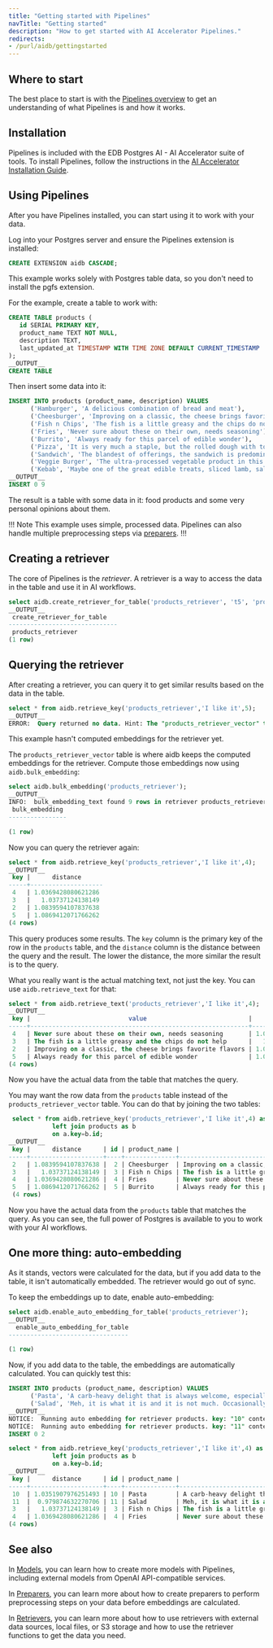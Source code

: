 ```yaml
---
title: "Getting started with Pipelines"
navTitle: "Getting started"
description: "How to get started with AI Accelerator Pipelines."
redirects:
- /purl/aidb/gettingstarted
---
```


## Where to start

The best place to start is with the [Pipelines overview](/edb-postgres-ai/ai-accelerator/overview) to get an understanding of what Pipelines is and how it works.

## Installation

Pipelines is included with the EDB Postgres AI - AI Accelerator suite of tools. To install Pipelines, follow the instructions in the [AI Accelerator Installation Guide](/edb-postgres-ai/ai-accelerator/installing).

## Using Pipelines

After you have Pipelines installed, you can start using it to work with your data.

Log into your Postgres server and ensure the Pipelines extension is installed:

```sql
CREATE EXTENSION aidb CASCADE;
```

This example works solely with Postgres table data, so you don't need to install the pgfs extension.

For the example, create a table to work with:

```sql
CREATE TABLE products (
   id SERIAL PRIMARY KEY,
   product_name TEXT NOT NULL,
   description TEXT,
   last_updated_at TIMESTAMP WITH TIME ZONE DEFAULT CURRENT_TIMESTAMP
);
__OUTPUT__
CREATE TABLE
```

Then insert some data into it:

```sql
INSERT INTO products (product_name, description) VALUES
      ('Hamburger', 'A delicious combination of bread and meat'),
      ('Cheesburger', 'Improving on a classic, the cheese brings favorite flavors'),
      ('Fish n Chips', 'The fish is a little greasy and the chips do not help'),
      ('Fries', 'Never sure about these on their own, needs seasoning'),
      ('Burrito', 'Always ready for this parcel of edible wonder'),
      ('Pizza', 'It is very much a staple, but the rolled dough with toppings does not inspire'),
      ('Sandwich', 'The blandest of offerings, the sandwich is predominantly boring bread'),
      ('Veggie Burger', 'The ultra-processed vegetable product in this is neither healthy nor delicious'),
      ('Kebab', 'Maybe one of the great edible treats, sliced lamb, salad and crisp pitta');
__OUTPUT__
INSERT 0 9
```

The result is a table with some data in it: food products and some very personal opinions about them.

!!! Note
This example uses simple, processed data. Pipelines can also handle multiple preprocessing steps via [preparers](../preparers).
!!!

## Creating a retriever

The core of Pipelines is the *retriever*. A retriever is a way to access the data in the table and use it in AI workflows.

```sql
select aidb.create_retriever_for_table('products_retriever', 't5', 'products', 'description', 'Text');
__OUTPUT__
 create_retriever_for_table
------------------------------
 products_retriever
(1 row)
```

## Querying the retriever

After creating a retriever, you can query it to get similar results based on the data in the table.

```sql
select * from aidb.retrieve_key('products_retriever','I like it',5);
__OUTPUT__
ERROR:  Query returned no data. Hint: The "products_retriever_vector" table is likely empty. Make sure the embeddings have been computed.
```

This example hasn't computed embeddings for the retriever yet. 

The `products_retriever_vector` table is where aidb keeps the computed embeddings for the retriever. 
Compute those embeddings now using `aidb.bulk_embedding`:

```sql
select aidb.bulk_embedding('products_retriever');
__OUTPUT__
INFO:  bulk_embedding_text found 9 rows in retriever products_retriever
 bulk_embedding
----------------

(1 row)
```

Now you can query the retriever again:

```sql
select * from aidb.retrieve_key('products_retriever','I like it',4);
__OUTPUT__
 key |      distance
-----+--------------------
 4   | 1.0369428080621286
 3   |   1.03737124138149
 2   | 1.0839594107837638
 5   | 1.0869412071766262
(4 rows)
```

This query produces some results. The `key` column is the primary key of the row in the `products` table, and the `distance` column is the distance between the query and the result. The lower the distance, the more similar the result is to the query.

What you really want is the actual matching text, not just the key. You can use `aidb.retrieve_text` for that:

```sql
select * from aidb.retrieve_text('products_retriever','I like it',4);
__OUTPUT__
 key |                           value                            |      distance
-----+------------------------------------------------------------+--------------------
 4   | Never sure about these on their own, needs seasoning       | 1.0369428080621286
 3   | The fish is a little greasy and the chips do not help      |   1.03737124138149
 2   | Improving on a classic, the cheese brings favorite flavors | 1.0839594107837638
 5   | Always ready for this parcel of edible wonder              | 1.0869412071766262
(4 rows)
```

Now you have the actual data from the table that matches the query.

You may want the row data from the `products` table instead of the `products_retriever_vector` table. You can do that by joining the two tables:

```sql
 select * from aidb.retrieve_key('products_retriever','I like it',4) as a
            left join products as b
            on a.key=b.id;
__OUTPUT__
 key |      distance      | id | product_name |                        description                         |         last_updated_at
-----+--------------------+----+--------------+------------------------------------------------------------+----------------------------------
 2   | 1.0839594107837638 |  2 | Cheesburger  | Improving on a classic, the cheese brings favorite flavors | 04-DEC-24 16:48:52.599806 +00:00
 3   |   1.03737124138149 |  3 | Fish n Chips | The fish is a little greasy and the chips do not help      | 04-DEC-24 16:48:52.599806 +00:00
 4   | 1.0369428080621286 |  4 | Fries        | Never sure about these on their own, needs seasoning       | 04-DEC-24 16:48:52.599806 +00:00
 5   | 1.0869412071766262 |  5 | Burrito      | Always ready for this parcel of edible wonder              | 04-DEC-24 16:48:52.599806 +00:00
 (4 rows)
```

Now you have the actual data from the `products` table that matches the query. As you can see, the full power of Postgres is available to you to work with your AI workflows.

## One more thing: auto-embedding

As it stands, vectors were calculated for the data, but if you add data to the table, it isn't automatically embedded. The retriever would go out of sync.

To keep the embeddings up to date, enable auto-embedding:

```sql
select aidb.enable_auto_embedding_for_table('products_retriever');
__OUTPUT__
  enable_auto_embedding_for_table
---------------------------------

(1 row)
```

Now, if you add data to the table, the embeddings are automatically calculated. You can quickly test this:

```sql
INSERT INTO products (product_name, description) VALUES
      ('Pasta', 'A carb-heavy delight that is always welcome, especially with a good sauce'),
      ('Salad', 'Meh, it is what it is and it is not much. Occasionally saved by a good dressing');
__OUTPUT__
NOTICE:  Running auto embedding for retriever products. key: "10" content: "A carb-heavy delight that is always welcome, especially with a good sauce"
NOTICE:  Running auto embedding for retriever products. key: "11" content: "Meh, it is what it is and it is not much. Occasionally saved by a good dressing"
INSERT 0 2
```


```sql
select * from aidb.retrieve_key('products_retriever','I like it',4) as a
            left join products as b
            on a.key=b.id;
__OUTPUT__
 key |      distance      | id | product_name |                                   description                                   |         last_updated_at
-----+--------------------+----+--------------+---------------------------------------------------------------------------------+----------------------------------
 10  | 1.0351907976251493 | 10 | Pasta        | A carb-heavy delight that is always welcome, especially with a good sauce       | 04-DEC-24 17:09:44.97484 +00:00
 11  |  0.979874632270706 | 11 | Salad        | Meh, it is what it is and it is not much. Occasionally saved by a good dressing | 04-DEC-24 17:09:44.97484 +00:00
 3   |   1.03737124138149 |  3 | Fish n Chips | The fish is a little greasy and the chips do not help                           | 04-DEC-24 16:48:52.599806 +00:00
 4   | 1.0369428080621286 |  4 | Fries        | Never sure about these on their own, needs seasoning                            | 04-DEC-24 16:48:52.599806 +00:00
(4 rows)
```

## See also

In [Models](../models), you can learn how to create more models with Pipelines, including external models from OpenAI API-compatible services.

In [Preparers](../preparers), you can learn more about how to create preparers to perform preprocessing steps on your data before embeddings are calculated.

In [Retrievers](../retrievers), you can learn more about how to use retrievers with external data sources, local files, or S3 storage and how to use the retriever functions to get the data you need.
